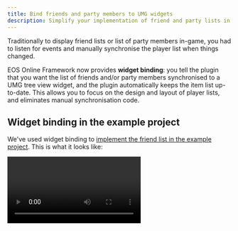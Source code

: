 ```yaml
---
title: Bind friends and party members to UMG widgets
description: Simplify your implementation of friend and party lists in your game using UMG widget binding.
---
```




Traditionally to display friend lists or list of party members in-game, you had to listen for events and manually synchronise the player list when things changed.

EOS Online Framework now provides **widget binding**: you tell the plugin that you want the list of friends and/or party members synchronised to a UMG tree view widget, and the plugin automatically keeps the item list up-to-date. This allows you to focus on the design and layout of player lists, and eliminates manual synchronisation code.

## Widget binding in the example project

We've used widget binding to [implement the friend list in the example project](../examples/minute/index.mdx). This is what it looks like:

<Video url={videoPreview} />

## Prerequisites

Before you use widget binding, you'll need a few things:

- A widget blueprint that contains a `TreeView` widget you want to display friends and/or party members under.
- A list entry widget blueprint that implements the `User Object List Entry` interface.

## Implementing the list entry widget

The list entry widget that implements `User Object List Entry` needs to implement the `On List Item Object Set` event. This is the event that the tree view will call when the friend or section heading associated with this list entry changes.

UMG does not re-create list entry widgets when the list changes; it instead re-uses them and calls `On List Item Object Set` when the list entry needs to represent a different value.

### Store the list item object in a variable

You'll want to create a variable on your list entry widget that can be used to store the `List Item Object` received from `On List Item Object Set` when it's called. You can then use this variable later when you want to retrieve things like the player name.

<Blueprint height="200px" blueprint={bpListEntryEvent} />

### Detect the type of list entry

List entry widgets can be assigned two different types of objects, depending on what they're meant to represent:

- `RedpointFriendListEntry`: This represents a friend or party member in the list.
- `RedpointFriendListSection`: This represents a section of the list, such as "In-Party", "In-Game", "Online" or "Offline".

To check whether the list entry widget has been assigned one of these types, you should cast the variable you stored the `List Item Object` in. For example, this is how you could implement a "Get Player Display Name" function for rendering the player's name:

<Blueprint height="300px" blueprint={bpListEntryCast} />

## Bind the friend and party list to the tree view

In your widget blueprint that contains the UMG tree view, call "Bind Friend List Sections to Tree View Widget" with the list of sections you want included:

<Blueprint height="600px" blueprint={bpListBind} />

You can call "Bind Friend List Sections to Tree View Widget" again later if you want to change the displayed sections. If you want to stop synchronising friend list sections to the tree view widget entirely, you can call "Unbind Friend List Sections from Tree View Widget".

## Available friend list entry data

Friend list entries provide the following information as variables or functions on the `RedpointFriendListEntry` object:

- `bHasGameProfile`: If true, this user has a game profile and the `UserId` property will be filled with a valid user ID. The local user may have friends from the local platform who have never played this game before, in which case the `UserId` property will not have a valid user ID set.
- `UserId`: The user ID.
- `DisplayName`: The user's display name.
- `bInParty`: This user is in the local player's current party.
- `bInGame`: This user is in the local player's current game.
- `bIsInvitableToParty`: If true, this user can be invited to the local player's current party.
- `bIsInvitableToGame`: If true, this user can be invited to the local player's current game.
- `InviteStatus`: The user's invite status, and how they are related to the local player.
- `PresenceStatus`: The user's presence status.
- `bPlayingThisGame`: If true, this user is currently playing this game.
- `bIsGameFriend`: If true, this user is a friend only at the game level, and not from the platform.
- `bIsBeingActedUpon`: If true, the local player is currently [performing some kind of action on this friend](#acting-on-friend-list-entries) (such as inviting them to the party). This boolean value can be used to disable UI elements when the user is already doing something or to show an operation as in-progress.
- `bInJoinableParty`: If the user is currently in a party that the local player can join.
- `bInJoinableGame`: If the user is currently in a game that the local player can join.
- `GetSectionType()`: Returns the section type that this entry should be displayed under.

## Acting on friend list entries

If you want to provide a list of actions that the user can take for a friend list entry, you can use the functions provided by the plugin. These are much simpler to use than the [full OSSv1 blueprint nodes](../ossv1/friends/invites.mdx):

| Check if action can be performed | Perform action                                |
| -------------------------------- | --------------------------------------------- |
| Can Invite to Party              | Invite Friend List Entry to Party             |
| Can Kick from Party              | Kick Friend List Entry from Party             |
| Can Promote to Party Leader      | Promote Friend List Entry to Party Leader     |
| Can Send Friend Request          | Send Friend Request to Friend List Entry      |
| Can Block Player                 | Block Friend List Entry                       |
| Can Unblock Player               | Unblock Friend List Entry                     |
| Can Remove Friend                | Remove Friend referenced by Friend List Entry |
| Can Accept Friend Request        | Accept Friend Request from Friend List Entry  |
| Can Reject Friend Request        | Reject Friend Request from Friend List Entry  |
| Can Join Party                   | Join Party of Friend List Entry               |
| Can Leave Party                  | Leave Party of Friend List Entry              |
| Can Join Game                    | Join Game Session of Friend List Entry        |
| Can Invite to Game               | Invite Friend List Entry to Game Session      |

### Check if an action can be performed

To see whether an action can be performed, use the appropriate "Check if action can be performed" function listed above on the friend list entry object:

<Blueprint height="220px" blueprint={bpActionCheck} />

### Perform an action on a friend list entry

To perform an action on a friend list entry, use the appropriate "Perform action" function listed above.

:::warning
Perform functions must be called from the blueprint event graph, since they are asynchronous. You can't call them inside blueprint functions.
:::

<Blueprint height="220px" blueprint={bpActionPerform} />

## Get the friend list entry object outside the list entry widget

You can access the current selected item on the tree view through `Get Selected Item`:

<Blueprint height="220px" blueprint={bpAccessExternal1} />

Alternatively, you can store last selected friend entry when the `On Item Selection Changed` event fires:

<Blueprint height="240px" blueprint={bpAccessExternal2} />

## Show the local player in the party section of the friend list

If you want the local player to appear under the "In-Party" section of the friend list, you need to explicitly turn the option on:

<Blueprint height="300px" blueprint={bpShowLocalPlayer} />

## Show cached, offline friends in the friend list

When a user plays on a desktop platform, the plugin caches their platform friends in Player Data Storage. When the player later plays on a different platform or store, we can read those cached friends to de-duplicate friends across platforms.

By default, cached friends that are offline are not included in the friend list. This is because the user can not perform any meaningful action with them:

- They are not in-game, so we can't send them invites over Epic Online Services.
- They aren't friends on the current platform, so there's no way to send an invite to them over the local platform.

For example, if we cache a Meta Quest friend and then the user is later playing on Steam, if the Meta Quest friend is not in-game, we can't send them an invite by any means because you can't send an invite to a Meta user from Steam.

If you want to include cached friends that the local player can't perform any action on, you need to explicitly opt-in to showing them:

<Blueprint height="300px" blueprint={bpIncludeCachedFriends} />
